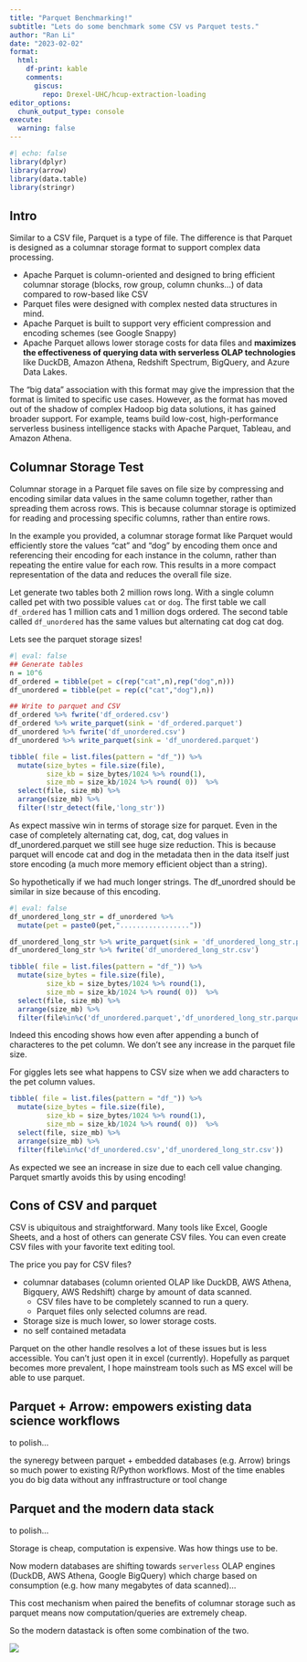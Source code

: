```yaml
---
title: "Parquet Benchmarking!"
subtitle: "Lets do some benchmark some CSV vs Parquet tests."
author: "Ran Li"
date: "2023-02-02"
format: 
  html:
    df-print: kable
    comments:
      giscus: 
        repo: Drexel-UHC/hcup-extraction-loading
editor_options: 
  chunk_output_type: console
execute: 
  warning: false
---
```


```r
#| echo: false
library(dplyr)
library(arrow)
library(data.table)
library(stringr)
```

## Intro

Similar to a CSV file, Parquet is a type of file. The difference is that Parquet is designed as a columnar storage format to support complex data processing.

-   Apache Parquet is column-oriented and designed to bring efficient columnar storage (blocks, row group, column chunks...) of data compared to row-based like CSV
-   Parquet files were designed with complex nested data structures in mind.
-   Apache Parquet is built to support very efficient compression and encoding schemes (see Google Snappy)
-   Apache Parquet allows lower storage costs for data files and **maximizes the effectiveness of querying data with serverless OLAP technologies** like DuckDB, Amazon Athena, Redshift Spectrum, BigQuery, and Azure Data Lakes.

The "big data" association with this format may give the impression that the format is limited to specific use cases. However, as the format has moved out of the shadow of complex Hadoop big data solutions, it has gained broader support. For example, teams build low-cost, high-performance serverless business intelligence stacks with Apache Parquet, Tableau, and Amazon Athena.

## Columnar Storage Test

Columnar storage in a Parquet file saves on file size by compressing and encoding similar data values in the same column together, rather than spreading them across rows. This is because columnar storage is optimized for reading and processing specific columns, rather than entire rows.

In the example you provided, a columnar storage format like Parquet would efficiently store the values "cat" and "dog" by encoding them once and referencing their encoding for each instance in the column, rather than repeating the entire value for each row. This results in a more compact representation of the data and reduces the overall file size.

Let generate two tables both 2 million rows long. With a single column called pet with two possible values `cat` or `dog`. The first table we call `df_ordered` has 1 million cats and 1 million dogs ordered. The second table called `df_unordered` has the same values but alternating cat dog cat dog.

Lets see the parquet storage sizes!

```r
#| eval: false
## Generate tables 
n = 10^6
df_ordered = tibble(pet = c(rep("cat",n),rep("dog",n)))
df_unordered = tibble(pet = rep(c("cat","dog"),n))

## Write to parquet and CSV
df_ordered %>% fwrite('df_ordered.csv')
df_ordered %>% write_parquet(sink = 'df_ordered.parquet')
df_unordered %>% fwrite('df_unordered.csv')
df_unordered %>% write_parquet(sink = 'df_unordered.parquet')
```

```r
tibble( file = list.files(pattern = "df_")) %>% 
  mutate(size_bytes = file.size(file),
         size_kb = size_bytes/1024 %>% round(1),
         size_mb = size_kb/1024 %>% round( 0))  %>% 
  select(file, size_mb) %>% 
  arrange(size_mb) %>% 
  filter(!str_detect(file,'long_str'))
```

As expect massive win in terms of storage size for parquet. Even in the case of completely alternating cat, dog, cat, dog values in df_unordered.parquet we still see huge size reduction. This is because parquet will encode cat and dog in the metadata then in the data itself just store encoding (a much more memory efficient object than a string).

So hypothetically if we had much longer strings. The df_unordred should be similar in size because of this encoding.


```r
#| eval: false
df_unordered_long_str = df_unordered %>% 
  mutate(pet = paste0(pet,"................."))

df_unordered_long_str %>% write_parquet(sink = 'df_unordered_long_str.parquet')
df_unordered_long_str %>% fwrite('df_unordered_long_str.csv')
```


```r
tibble( file = list.files(pattern = "df_")) %>% 
  mutate(size_bytes = file.size(file),
         size_kb = size_bytes/1024 %>% round(1),
         size_mb = size_kb/1024 %>% round( 0))  %>% 
  select(file, size_mb) %>% 
  arrange(size_mb) %>% 
  filter(file%in%c('df_unordered.parquet','df_unordered_long_str.parquet'))
```

Indeed this encoding shows how even after appending a bunch of characteres to the pet column. We don't see any increase in the parquet file size.

For giggles lets see what happens to CSV size when we add characters to the pet column values.

```r
tibble( file = list.files(pattern = "df_")) %>% 
  mutate(size_bytes = file.size(file),
         size_kb = size_bytes/1024 %>% round(1),
         size_mb = size_kb/1024 %>% round( 0))  %>% 
  select(file, size_mb) %>% 
  arrange(size_mb) %>% 
  filter(file%in%c('df_unordered.csv','df_unordered_long_str.csv'))
```

As expected we see an increase in size due to each cell value changing. Parquet smartly avoids this by using encoding!

## Cons of CSV and parquet

CSV is ubiquitous and straightforward. Many tools like Excel, Google Sheets, and a host of others can generate CSV files. You can even create CSV files with your favorite text editing tool.

The price you pay for CSV files?

-   columnar databases (column oriented OLAP like DuckDB, AWS Athena, Bigquery, AWS Redshift) charge by amount of data scanned.
    -   CSV files have to be completely scanned to run a query.
    -   Parquet files only selected columns are read.
-   Storage size is much lower, so lower storage costs.
-   no self contained metadata

Parquet on the other handle resolves a lot of these issues but is less accessible. You can't just open it in excel (currently). Hopefully as parquet becomes more prevalent, I hope mainstream tools such as MS excel will be able to use parquet.

## Parquet + Arrow: empowers existing data science workflows

to polish...

the syneregy between parquet + embedded databases (e.g. Arrow) brings so much power to existing R/Python workflows. Most of the time enables you do big data without any inffrastructure or tool change

## Parquet and the modern data stack

to polish...

Storage is cheap, computation is expensive. Was how things use to be.

Now modern databases are shifting towards `serverless` OLAP engines (DuckDB, AWS Athena, Google BigQuery) which charge based on consumption (e.g. how many megabytes of data scanned)...

This cost mechanism when paired the benefits of columnar storage such as parquet means now computation/queries are extremely cheap.

So the modern datastack is often some combination of the two.

![](images/image-261784250.png)
